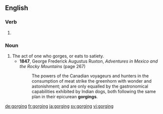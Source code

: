 ==English==

===Verb===
{{head|en|present participle}}

# {{present participle of|gorge|lang=en|nocat=1}}

===Noun===
{{en-noun}}

# The act of one who gorges, or eats to satiety.
#* '''1847''', George Frederick Augustus Ruxton, ''Adventures in Mexico and the Rocky Mountains'' (page 267)
#*: The powers of the Canadian voyageurs and hunters in the consumption of meat strike the greenhorn with wonder and astonishment; and are only equalled by the gastronomical capabilities exhibited by Indian dogs, both following the same plan in their epicurean '''gorgings'''.

[[de:gorging]]
[[fr:gorging]]
[[ja:gorging]]
[[sv:gorging]]
[[vi:gorging]]